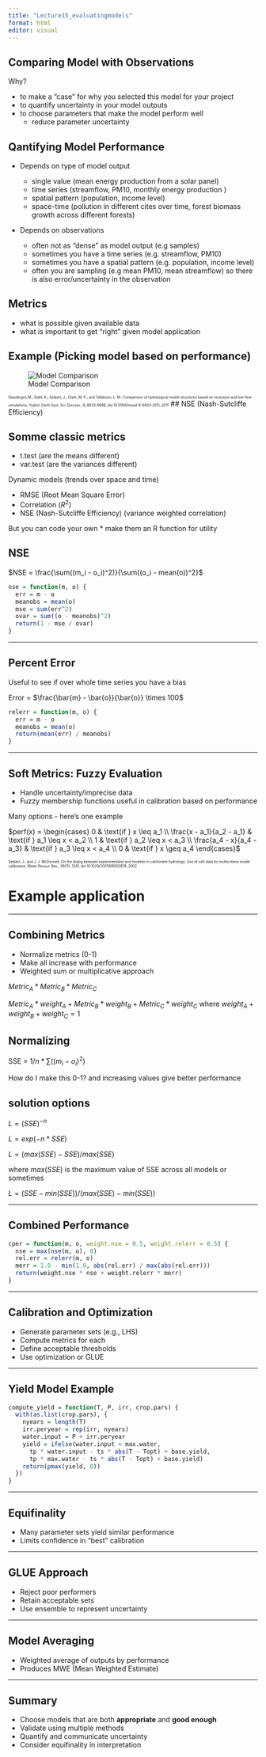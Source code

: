 ```yaml
---
title: "Lecture15_evaluatingmodels"
format: html
editor: visual
---
```


## Comparing Model with Observations

Why?

* to make a "case" for why you selected this model for your project
* to quantify uncertainty in your model outputs
* to choose parameters that make the model perform well
  * reduce parameter uncertainty
  
## Qantifying Model Performance {.scrollable}

* Depends on type of model output
  * single value (mean energy production from a solar panel)
  * time series (streamflow, PM10, monthly energy production )
  * spatial pattern (population, income level)
  * space-time (pollution in different cites over time, forest biomass growth across different forests)
  
* Depends on observations
  
  * often not as "dense" as model output (e.g samples)
  * sometimes you have a time series (e.g. streamflow, PM10)
  * sometimes you have a spatial pattern (e.g. population, income level)
  * often you are sampling (e.g mean PM10, mean streamflow) so there is also error/uncertainty in the observation 
  

## Metrics


* what is possible given available data
* what is important to get "right" given model application

## Example (Picking model based on performance)


![Model Comparison](img/hydrometric.png)

[Staudinger, M., Stahl, K., Seibert, J., Clark, M. P., and Tallaksen, L. M.: Comparison of hydrological model structures based on
recession and low flow simulations, Hydrol. Earth Syst. Sci. Discuss., 8, 6833-6866, doi:10.5194/hessd-8-6833-2011, 2011]{style="font-size:50%"}
  ## NSE (Nash-Sutcliffe Efficiency)



## Somme classic metrics

*  t.test (are the means different)
*  var.test (are the variances different)

Dynamic models (trends over space and time)

*  RMSE (Root Mean Square Error)
* Correlation ($R^2$)
* NSE (Nash-Sutcliffe Efficiency) (variance weighted correlation)

But you can code your own
  * make them an R function for utility

## NSE

$NSE = \frac{\sum((m_i - o_i)^2)}{\sum((o_i - mean(o))^2}$


``` r
nse = function(m, o) {
  err = m - o
  meanobs = mean(o)
  mse = sum(err^2)
  ovar = sum((o - meanobs)^2)
  return(1 - mse / ovar)
}
```

------------------------------------------------------------------------

## Percent Error

Useful to see if over whole time series you have a bias

Error = $\frac{\bar{m} - \bar{o}}{\bar{o}} \times 100$

``` r
relerr = function(m, o) {
  err = m - o
  meanobs = mean(o)
  return(mean(err) / meanobs)
}
```

------------------------------------------------------------------------

## Soft Metrics: Fuzzy Evaluation

-   Handle uncertainty/imprecise data
-   Fuzzy membership functions useful in calibration based on performance


Many options - here's one example


$perf(x) = \begin{cases}
  0 & \text{if } x \leq a_1 \\
   \frac{x - a_1}{a_2 - a_1} & \text{if } a_1 \leq x < a_2 \\
  1 & \text{if } a_2 \leq x < a_3 \\
  \frac{a_4 - x}{a_4 - a_3} & \text{if } a_3 \leq x < a_4 \\
   0 & \text{if } x \geq a_4
\end{cases}$

[Seibert, J., and J. J. McDonnell, On the dialog between experimentalist and modeler in catchment hydrology:
Use of soft data for multicriteria model calibration, Water Resour. Res., 38(11), 1241, doi:10.1029/2001WR000978, 2002]{style="font-size:50%"}


# Example application




------------------------------------------------------------------------

## Combining Metrics

-   Normalize metrics (0-1)
-   Make all increase with performance
-   Weighted sum or multiplicative approach

$Metric_A * Metric_B * Metric_C$

$Metric_A * weight_A + Metric_B * weight_B + Metric_C * weight_C$
where
$weight_A + weight_B + weight_C = 1$


## Normalizing

SSE = $1/n*\sum((m_i - o_i)^2)$

How do I make this 0-1? and increasing values give better performance

## solution options

$L = (SSE)^{-n}$

$L = exp(-n * SSE)$

$L = (max(SSE) - SSE) / max(SSE)$

where $max(SSE)$ is the maximum value of SSE across all models
or sometimes

$L = (SSE - min(SSE)) / (max(SSE) - min(SSE))$



------------------------------------------------------------------------

## Combined Performance

``` r
cper = function(m, o, weight.nse = 0.5, weight.relerr = 0.5) {
  nse = max(nse(m, o), 0)
  rel.err = relerr(m, o)
  merr = 1.0 - min(1.0, abs(rel.err) / max(abs(rel.err)))
  return(weight.nse * nse + weight.relerr * merr)
}
```

------------------------------------------------------------------------

## Calibration and Optimization

-   Generate parameter sets (e.g., LHS)
-   Compute metrics for each
-   Define acceptable thresholds
-   Use optimization or GLUE

------------------------------------------------------------------------

## Yield Model Example

``` r
compute_yield = function(T, P, irr, crop.pars) {
  with(as.list(crop.pars), {
    nyears = length(T)
    irr.peryear = rep(irr, nyears)
    water.input = P + irr.peryear
    yield = ifelse(water.input < max.water,
      tp * water.input - ts * abs(T - Topt) + base.yield,
      tp * max.water - ts * abs(T - Topt) + base.yield)
    return(pmax(yield, 0))
  })
}
```

------------------------------------------------------------------------

## Equifinality

-   Many parameter sets yield similar performance
-   Limits confidence in "best" calibration

------------------------------------------------------------------------

## GLUE Approach

-   Reject poor performers
-   Retain acceptable sets
-   Use ensemble to represent uncertainty

------------------------------------------------------------------------

## Model Averaging

-   Weighted average of outputs by performance
-   Produces MWE (Mean Weighted Estimate)

------------------------------------------------------------------------

## Summary

-   Choose models that are both **appropriate** and **good enough**
-   Validate using multiple methods
-   Quantify and communicate uncertainty
-   Consider equifinality in interpretation

